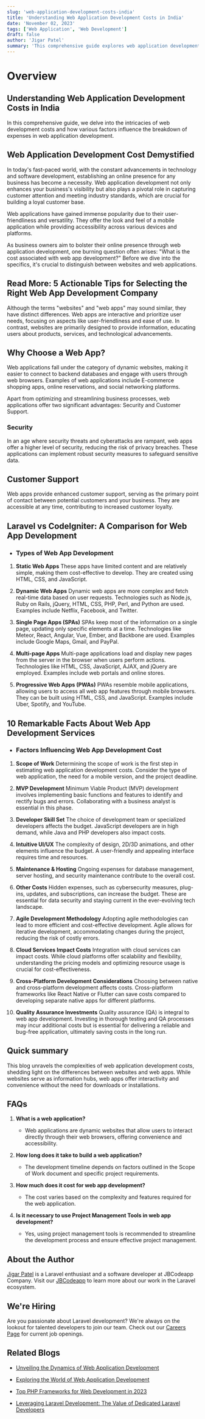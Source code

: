 ```yaml
---
slug: 'web-application-development-costs-india'
title: 'Understanding Web Application Development Costs in India'
date: 'November 02, 2023'
tags: ['Web Application', 'Web Development']
draft: false
author: 'Jigar Patel'
summary: 'This comprehensive guide explores web application development costs in India, covering the distinctions between websites and web apps and outlining key factors that influence expenses, offering essential insights for budget management.'
---
```


# Overview

<TOCInline
  toc={props.toc}
  exclude="Overview"
  toHeading={2}
  defaultimage="web-application-development-costs-india"
/>

## Understanding Web Application Development Costs in India

In this comprehensive guide, we delve into the intricacies of web development costs and how various factors influence the breakdown of expenses in web application development.

## Web Application Development Cost Demystified

In today's fast-paced world, with the constant advancements in technology and software development, establishing an online presence for any business has become a necessity. Web application development not only enhances your business's visibility but also plays a pivotal role in capturing customer attention and meeting industry standards, which are crucial for building a loyal customer base.

Web applications have gained immense popularity due to their user-friendliness and versatility. They offer the look and feel of a mobile application while providing accessibility across various devices and platforms.

As business owners aim to bolster their online presence through web application development, one burning question often arises: "What is the cost associated with web app development?" Before we dive into the specifics, it's crucial to distinguish between websites and web applications.

## **Read More: 5 Actionable Tips for Selecting the Right Web App Development Company**

Although the terms "websites" and "web apps" may sound similar, they have distinct differences. Web apps are interactive and prioritize user needs, focusing on aspects like user-friendliness and ease of use. In contrast, websites are primarily designed to provide information, educating users about products, services, and technological advancements.

## Why Choose a Web App?

Web applications fall under the category of dynamic websites, making it easier to connect to backend databases and engage with users through web browsers. Examples of web applications include E-commerce shopping apps, online reservations, and social networking platforms.

Apart from optimizing and streamlining business processes, web applications offer two significant advantages: Security and Customer Support.

### **Security**

In an age where security threats and cyberattacks are rampant, web apps offer a higher level of security, reducing the risk of privacy breaches. These applications can implement robust security measures to safeguard sensitive data.

## **Customer Support**

Web apps provide enhanced customer support, serving as the primary point of contact between potential customers and your business. They are accessible at any time, contributing to increased customer loyalty.

## Laravel vs CodeIgniter: A Comparison for Web App Development

- ### Types of Web App Development

1. **Static Web Apps**
   These apps have limited content and are relatively simple, making them cost-effective to develop. They are created using HTML, CSS, and JavaScript.

2. **Dynamic Web Apps**
   Dynamic web apps are more complex and fetch real-time data based on user requests. Technologies such as Node.js, Ruby on Rails, jQuery, HTML, CSS, PHP, Perl, and Python are used. Examples include Netflix, Facebook, and Twitter.

3. **Single Page Apps (SPAs)**
   SPAs keep most of the information on a single page, updating only specific elements at a time. Technologies like Meteor, React, Angular, Vue, Ember, and Backbone are used. Examples include Google Maps, Gmail, and PayPal.

4. **Multi-page Apps**
   Multi-page applications load and display new pages from the server in the browser when users perform actions. Technologies like HTML, CSS, JavaScript, AJAX, and jQuery are employed. Examples include web portals and online stores.

5. **Progressive Web Apps (PWAs)**
   PWAs resemble mobile applications, allowing users to access all web app features through mobile browsers. They can be built using HTML, CSS, and JavaScript. Examples include Uber, Spotify, and YouTube.

## 10 Remarkable Facts About Web App Development Services

- ### Factors Influencing Web App Development Cost

1. **Scope of Work**
   Determining the scope of work is the first step in estimating web application development costs. Consider the type of web application, the need for a mobile version, and the project deadline.

2. **MVP Development**
   Minimum Viable Product (MVP) development involves implementing basic functions and features to identify and rectify bugs and errors. Collaborating with a business analyst is essential in this phase.

3. **Developer Skill Set**
   The choice of development team or specialized developers affects the budget. JavaScript developers are in high demand, while Java and PHP developers also impact costs.

4. **Intuitive UI/UX**
   The complexity of design, 2D/3D animations, and other elements influence the budget. A user-friendly and appealing interface requires time and resources.

5. **Maintenance & Hosting**
   Ongoing expenses for database management, server hosting, and security maintenance contribute to the overall cost.

6. **Other Costs**
   Hidden expenses, such as cybersecurity measures, plug-ins, updates, and subscriptions, can increase the budget. These are essential for data security and staying current in the ever-evolving tech landscape.

7. **Agile Development Methodology**
   Adopting agile methodologies can lead to more efficient and cost-effective development. Agile allows for iterative development, accommodating changes during the project, reducing the risk of costly errors.

8. **Cloud Services Impact Costs**
   Integration with cloud services can impact costs. While cloud platforms offer scalability and flexibility, understanding the pricing models and optimizing resource usage is crucial for cost-effectiveness.

9. **Cross-Platform Development Considerations**
   Choosing between native and cross-platform development affects costs. Cross-platform frameworks like React Native or Flutter can save costs compared to developing separate native apps for different platforms.

10. **Quality Assurance Investments**
    Quality assurance (QA) is integral to web app development. Investing in thorough testing and QA processes may incur additional costs but is essential for delivering a reliable and bug-free application, ultimately saving costs in the long run.

## Quick summary

This blog unravels the complexities of web application development costs, shedding light on the differences between websites and web apps. While websites serve as information hubs, web apps offer interactivity and convenience without the need for downloads or installations.

## **FAQs**

1. **What is a web application?**

   - Web applications are dynamic websites that allow users to interact directly through their web browsers, offering convenience and accessibility.

2. **How long does it take to build a web application?**

   - The development timeline depends on factors outlined in the Scope of Work document and specific project requirements.

3. **How much does it cost for web app development?**

   - The cost varies based on the complexity and features required for the web application.

4. **Is it necessary to use Project Management Tools in web app development?**
   - Yes, using project management tools is recommended to streamline the development process and ensure effective project management.

## About the Author

[Jigar Patel](https://expertlaravel.com) is a Laravel enthusiast and a software developer at JBCodeapp Company. Visit our [JBCodeapp](https://jbcodeapp.com) to learn more about our work in the Laravel ecosystem.

## We're Hiring

Are you passionate about Laravel development? We're always on the lookout for talented developers to join our team. Check out our [Careers Page](https://jbcodeapp.com/career) for current job openings.

## Related Blogs

- [Unveiling the Dynamics of Web Application Development](web-application-development-dynamics)

- [Exploring the World of Web Application Development](web-application-development-exploration)

- [Top PHP Frameworks for Web Development in 2023](top-php-frameworks-2023)

- [Leveraging Laravel Development: The Value of Dedicated Laravel Developers](leveraging-laravel-development-dedicated-laravel-developers)
